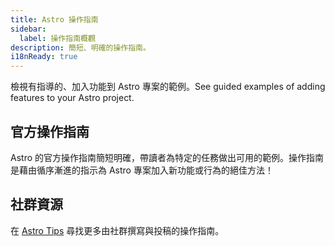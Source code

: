 ```yaml
---
title: Astro 操作指南
sidebar:
  label: 操作指南概觀
description: 簡短、明確的操作指南。
i18nReady: true
---
```



檢視有指導的、加入功能到 Astro 專案的範例。See guided examples of adding features to your Astro project.

## 官方操作指南

Astro 的官方操作指南簡短明確，帶讀者為特定的任務做出可用的範例。操作指南是藉由循序漸進的指示為 Astro 專案加入新功能或行為的絕佳方法！

<RecipesNav />

## 社群資源

<ReadMore>在 [Astro Tips](https://astro-tips.dev) 尋找更多由社群撰寫與投稿的操作指南。</ReadMore>
